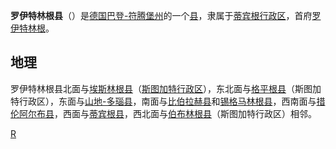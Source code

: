 {{noteTA|G1=德国地名|G2=Landkreis|G3=单位}}
{{unreferenced|time=2009-4-12}}
{{德国县级行政单位
| 县徽图 = Image:Wappen Landkreis Reutlingen.svg
| 在德国内的位置图 = Image:Lage des Landkreises Reutlingen in Deutschland.png
| 所属联邦州 = 巴登-符腾堡州
| 所属行政区 = 蒂宾根行政区
| 首府 = 罗伊特林根
| 面积 = 1,094.04
| 人口 = 287,034
| 统计时间 = 2019年12月31日
| 人口密度 = 260
| 汽车牌号 = RT
| 下设城镇 = 7个市、19个镇
| 政府地址 = Bismarckstr. 47<br />72764 Reutlingen
| 政府网站 = www.kreis-reutlingen.de
| 在州内的位置图 = Image:Baden_wuerttemberg_rt.png
|}}

'''罗伊特林根县'''（{{lang-de|Landkreis Reutlingen}}）是[[德国|德国]][[巴登-符腾堡州|巴登-符腾堡州]]的一个[[县_(德国)|县]]，隶属于[[蒂宾根行政区|蒂宾根行政区]]，首府[[罗伊特林根|罗伊特林根]]。

== 地理 ==
罗伊特林根县北面与[[埃斯林根县|埃斯林根县]]（[[斯图加特行政区|斯图加特行政区]]），东北面与[[格平根县|格平根县]]（斯图加特行政区），东面与[[山地-多瑙县|山地-多瑙县]]，南面与[[比伯拉赫县|比伯拉赫县]]和[[锡格马林根县|锡格马林根县]]，西南面与[[措伦阿尔布县|措伦阿尔布县]]，西面与[[蒂宾根县|蒂宾根县]]，西北面与[[伯布林根县|伯布林根县]]（斯图加特行政区）相邻。
{{巴登-符腾堡州行政区划}}
{{Authority control}}

[[Category:巴登-符腾堡州的县|R]]
